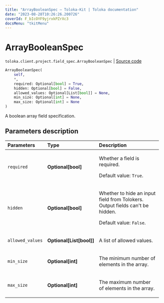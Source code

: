 ```yaml
---
title: "ArrayBooleanSpec — Toloka-Kit | Toloka documentation"
date: "2023-08-28T10:26:26.200726"
coverId: F_bIcOYF9yjrxkPZrXc3
docsMenu: "tkitMenu"
---
```


# ArrayBooleanSpec

`toloka.client.project.field_spec.ArrayBooleanSpec` | [Source code](https://github.com/Toloka/toloka-kit/blob/v1.2.1/src/client/project/field_spec.py#L143)

```python
ArrayBooleanSpec(
    self,
    *,
    required: Optional[bool] = True,
    hidden: Optional[bool] = False,
    allowed_values: Optional[List[bool]] = None,
    min_size: Optional[int] = None,
    max_size: Optional[int] = None
)
```

A boolean array field specification.

## Parameters description

| Parameters | Type | Description |
| :----------| :----| :-----------|
`required`|**Optional\[bool\]**|<p>Whether a field is required. </p><p>Default value: `True`.</p>
`hidden`|**Optional\[bool\]**|<p>Whether to hide an input field from Tolokers. Output fields can't be hidden. </p><p>Default value: `False`.</p>
`allowed_values`|**Optional\[List\[bool\]\]**|<p>A list of allowed values.</p>
`min_size`|**Optional\[int\]**|<p>The minimum number of elements in the array.</p>
`max_size`|**Optional\[int\]**|<p>The maximum number of elements in the array.</p>